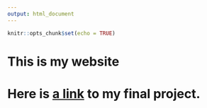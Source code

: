 ```yaml
---
output: html_document
---
```


```r
knitr::opts_chunk$set(echo = TRUE)
```

# This is my website

# Here is [a link]() to my final project.